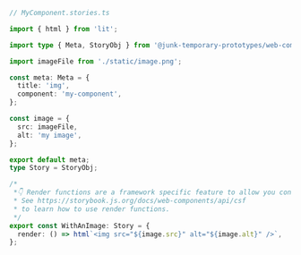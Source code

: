 ```ts
// MyComponent.stories.ts

import { html } from 'lit';

import type { Meta, StoryObj } from '@junk-temporary-prototypes/web-components';

import imageFile from './static/image.png';

const meta: Meta = {
  title: 'img',
  component: 'my-component',
};

const image = {
  src: imageFile,
  alt: 'my image',
};

export default meta;
type Story = StoryObj;

/*
 *👇 Render functions are a framework specific feature to allow you control on how the component renders.
 * See https://storybook.js.org/docs/web-components/api/csf
 * to learn how to use render functions.
 */
export const WithAnImage: Story = {
  render: () => html`<img src="${image.src}" alt="${image.alt}" />`,
};
```
